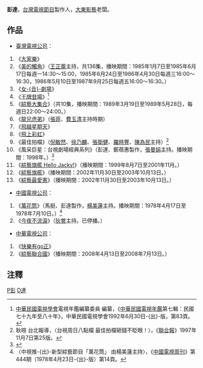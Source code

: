 {{redirect2|彭達|其他意思|彭达 (消歧义)}}

'''彭達'''，[[台灣|台灣]][[電視節目|電視節目]]製作人，[[大東影藝|大東影藝]]老闆。

==作品==
*[[臺灣電視公司|臺灣電視公司]]：
#《[[大家樂_(電視節目)|大家樂]]》
#《[[美的觸角|美的觸角]]》（[[王芷蕾|王芷蕾]]主持，共136集，播映期間：1985年1月7日至1985年6月17日每週一14:30～15:00，1985年6月24日至1986年4月30日每週三16:00～16:30，1986年5月10日至1987年9月25日每週五16:00～16:30。）
#《[[女丑劇場|女-{丑}-劇場]]》
#《[[王牌登場|王牌登場]]》<ref>[[中華民國電視學會|中華民國電視學會]]電視年鑑編纂委員 編纂，《[[中華民國電視年鑑|中華民國電視年鑑]]第七輯：民國七十九年至八十年》，中華民國電視學會1992年6月30日-{出}-版，第83頁。</ref>
#《[[綜藝大集合_(台視綜藝節目)|綜藝大集合]]》（共10集，播映期間：1989年3月19日至1989年5月28日，每週日22:00～24:00。）
#《[[龍兄虎弟_(電視節目)|龍兄虎弟]]》（[[張菲|張菲]]、[[費玉清|費玉清]]主持時期）
#《[[飛越星期天|飛越星期天]]》
#《[[飛上彩虹_(台視)|飛上彩虹]]》
#《最佳拍檔》（[[倪敏然|倪敏然]]、[[徐乃麟|徐乃麟]]、[[張衛健|張衛健]]、[[羅時豐|羅時豐]]、[[陳為民|陳為民]]主持）<ref>耿暄 台北報導，〈台視周日八點檔 最佳拍檔砸錢不眨眼！〉，《[[聯合報|聯合報]]》1997年11月7日第25版。</ref>
#《風采巨星：台視劇場經典系列》（彭達、鄭蓓惠製作，[[張曼娟|張曼娟]]主持。播映期間：1998年。）<ref>{{Cite web |url=https://www.youtube.com/watch?v=GWJNdICENf8 |title=風采巨星-台視劇場經典系列 天涯常念舊時情 |access-date=2021-09-04 |archive-date=2021-09-04 |archive-url=https://web.archive.org/web/20210904225233/https://www.youtube.com/watch?v=GWJNdICENf8 |dead-url=no }}</ref>
#《[[綜藝旗艦_Hello_Jacky!|綜藝旗艦 Hello Jacky!]]》（播映期間：1999年8月7日至2001年11月。）
#《[[綜藝旗艦|綜藝旗艦]]》（播映期間：2002年11月30日至2003年10月13日。）
#《[[綜藝最愛憲|綜藝最愛憲]]》（播映期間：2002年11月30日至2003年10月13日。）
*[[中國電視公司|中國電視公司]]：
#《[[萬花筒|萬花筒]]》（馬挺、彭達製作，[[楊美蓮|楊美蓮]]主持。播映期間：1978年4月17日至1978年7月10日。）<ref>〈中視推-{出}-新型綜藝節目「萬花筒」 由楊美蓮主持〉，《[[中國電視周刊|中國電視周刊]]》第444期（1978年4月23日-{出}-版）第14頁。</ref>
#《[[今夜不流淚|今夜不流淚]]》（[[狄鶯|狄鶯]]主持。已停播。）
*[[中華電視公司|中華電視公司]]：
#《[[快樂有go正|快樂有go正]]》
#《[[綜藝聯合國|綜藝聯合國]]》（播映期間：2008年4月13日至2008年7月13日。）

==注釋==
{{reflist}}

[[Category:台灣電視製作人|P彭]]
[[Category:彭姓|D達]]